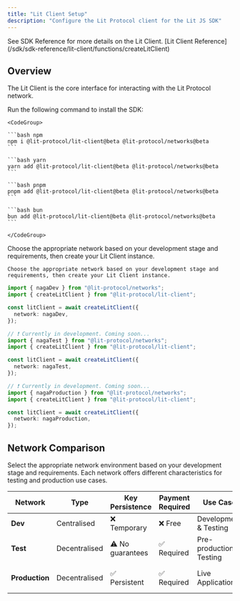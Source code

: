 ```yaml
---
title: "Lit Client Setup"
description: "Configure the Lit Protocol client for the Lit JS SDK"
---
```


<Tip>
See SDK Reference for more details on the Lit Client. [Lit Client Reference](/sdk/sdk-reference/lit-client/functions/createLitClient)
</Tip>

## Overview

The Lit Client is the core interface for interacting with the Lit Protocol network.

<Steps>
  <Step title="Install the SDK">
    Run the following command to install the SDK:

    <CodeGroup>

    ```bash npm
    npm i @lit-protocol/lit-client@beta @lit-protocol/networks@beta
    ```

    ```bash yarn
    yarn add @lit-protocol/lit-client@beta @lit-protocol/networks@beta
    ```

    ```bash pnpm
    pnpm add @lit-protocol/lit-client@beta @lit-protocol/networks@beta
    ```

    ```bash bun
    bun add @lit-protocol/lit-client@beta @lit-protocol/networks@beta
    ```

    </CodeGroup>

  </Step>

  <Step title="Network Configuration & Client Creation">
    Choose the appropriate network based on your development stage and requirements, then create your Lit Client instance.

    Choose the appropriate network based on your development stage and requirements, then create your Lit Client instance.

<CodeGroup>

```typescript dev
import { nagaDev } from "@lit-protocol/networks";
import { createLitClient } from "@lit-protocol/lit-client";

const litClient = await createLitClient({
  network: nagaDev,
});
```

```typescript test
// ❗️ Currently in development. Coming soon...
import { nagaTest } from "@lit-protocol/networks";
import { createLitClient } from "@lit-protocol/lit-client";

const litClient = await createLitClient({
  network: nagaTest,
});
```

```typescript production
// ❗️ Currently in development. Coming soon...
import { nagaProduction } from "@lit-protocol/networks";
import { createLitClient } from "@lit-protocol/lit-client";

const litClient = await createLitClient({
  network: nagaProduction,
});
```

</CodeGroup>

  </Step>
</Steps>

## Network Comparison

Select the appropriate network environment based on your development stage and requirements. Each network offers different characteristics for testing and production use cases.

| Network        | Type          | Key Persistence  | Payment Required | Use Case               | Status         |
| -------------- | ------------- | ---------------- | ---------------- | ---------------------- | -------------- |
| **Dev**        | Centralised   | ❌ Temporary     | ❌ Free          | Development & Testing  | ✅ Available   |
| **Test**       | Decentralised | ⚠️ No guarantees | ✅ Required      | Pre-production Testing | ❌ Coming Soon |
| **Production** | Decentralised | ✅ Persistent    | ✅ Required      | Live Applications      | ❌ Coming Soon |
